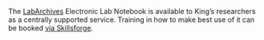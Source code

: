 <!-- Got any organisation information on where researchers can save documentation or notes on their research? This could be eLabNotebooks, documentation platforms/wikis etc? Even google docs or onedrive can be good to point out.  Include it below. -->

The [LabArchives](https://uk-mynotebook.labarchives.com/login) Electronic Lab Notebook is available to King's researchers as a centrally supported service. Training in how to make best use of it can be booked [via Skillsforge](https://training.kcl.ac.uk/kcl/#he/dev/eventDetails,;em,providerCode=LA,providerOrgAlias=kcl,number=2,;).
